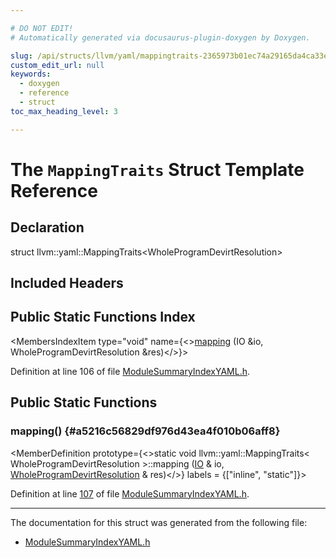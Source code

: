 ```yaml
---

# DO NOT EDIT!
# Automatically generated via docusaurus-plugin-doxygen by Doxygen.

slug: /api/structs/llvm/yaml/mappingtraits-2365973b01ec74a29165da4ca33e275f
custom_edit_url: null
keywords:
  - doxygen
  - reference
  - struct
toc_max_heading_level: 3

---
```





# The `MappingTraits` Struct Template Reference

<DoxygenPage pluginConfig={pluginConfig}>



## Declaration

<CodeBlock>struct llvm::yaml::MappingTraits&lt;WholeProgramDevirtResolution&gt;</CodeBlock>

## Included Headers

<IncludesList>
<IncludesListItem
  filePath="llvm/IR/ModuleSummaryIndexYAML.h"
  permalink="/docs/api/files/include/include/llvm/include/llvm/ir/modulesummaryindexyaml-h"
  isLocal="true" />
</IncludesList>

## Public Static Functions Index

<MembersIndex>

<MembersIndexItem
  type="void"
  name={<><a href="#a5216c56829df976d43ea4f010b06aff8">mapping</a> (IO &amp;io, WholeProgramDevirtResolution &amp;res)</>}>
</MembersIndexItem>

</MembersIndex>


Definition at line 106 of file <a href="/docs/api/files/include/include/llvm/include/llvm/ir/modulesummaryindexyaml-h">ModuleSummaryIndexYAML.h</a>.

<SectionDefinition>

## Public Static Functions

### mapping() {#a5216c56829df976d43ea4f010b06aff8}

<MemberDefinition
  prototype={<>static void llvm::yaml::MappingTraits&lt; WholeProgramDevirtResolution &gt;::mapping (<a href="/docs/api/classes/llvm/yaml/io">IO</a> &amp; io, <a href="/docs/api/structs/llvm/wholeprogramdevirtresolution">WholeProgramDevirtResolution</a> &amp; res)</>}
  labels = {["inline", "static"]}>

Definition at line <a href="/docs/api/files/include/include/llvm/include/llvm/ir/modulesummaryindexyaml-h/#l00107">107</a> of file <a href="/docs/api/files/include/include/llvm/include/llvm/ir/modulesummaryindexyaml-h">ModuleSummaryIndexYAML.h</a>.
</MemberDefinition>

</SectionDefinition>

<hr/>

The documentation for this struct was generated from the following file:

<ul>
<li><a href="/docs/api/files/include/include/llvm/include/llvm/ir/modulesummaryindexyaml-h">ModuleSummaryIndexYAML.h</a></li>
</ul>

</DoxygenPage>
